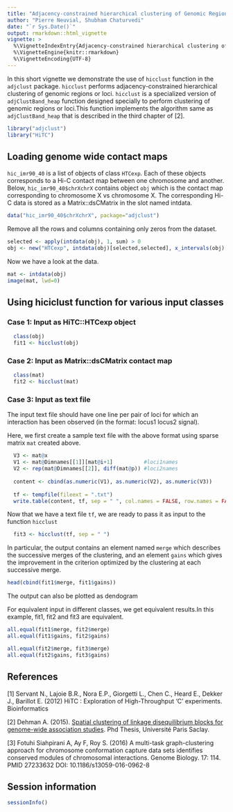 ```yaml
---
title: "Adjacency-constrained hierarchical clustering of Genomic Regions(loci)"
author: "Pierre Neuvial, Shubham Chaturvedi"
date: "`r Sys.Date()`"
output: rmarkdown::html_vignette
vignette: >
  %\VignetteIndexEntry{Adjacency-constrained hierarchical clustering of Genomic Regions(loci)}
  %\VignetteEngine{knitr::rmarkdown}
  %\VignetteEncoding{UTF-8}
---
```


In this short vignette we demonstrate the use of `hicclust` function in the `adjclust` package. `hicclust` performs adjacency-constrained hierarchical clustering of genomic regions or loci. `hicclust` is a specialized version of `adjClustBand_heap` function designed specially to perform clustering of genomic regions or loci.This function implements the algorithm same as `adjClustBand_heap` that is described in the third chapter of [2]. 


```r
library("adjclust")
library("HiTC")
```

## Loading genome wide contact maps 

`hic_imr90_40` is a list of objects of class `HTCexp`. Each of these objects corresponds to a Hi-C contact map between one chromosome and another. Below, `hic_imr90_40$chrXchrX` contains object `obj` which is the contact map corresponding to chromosome X vs chromosome X. The corresponding Hi-C data is stored as a Matrix::dsCMatrix in the slot named intdata.

```r
data("hic_imr90_40$chrXchrX", package="adjclust")
```

Remove all the rows and columns containing only zeros from the dataset.

```r
selected <- apply(intdata(obj), 1, sum) > 0
obj <- new("HTCexp", intdata(obj)[selected,selected], x_intervals(obj)[selected,], y_intervals(obj)[selected, ])
```

Now we have a look at the data.

```r
mat <- intdata(obj)
image(mat, lwd=0)
```

## Using hiciclust function for various input classes

###  Case 1: Input as HiTC::HTCexp object

```r
  class(obj)
  fit1 <- hicclust(obj)
```
    
### Case 2: Input as Matrix::dsCMatrix contact map

```r
  class(mat)
  fit2 <- hicclust(mat)
```

### Case 3: Input as text file

The input text file should have one line per pair of loci for which an interaction has been observed (in the format: locus1 <space> locus2 <space> signal).

Here, we first create a sample text file with the above format using sparse matrix `mat` created above. 

```r
  V3 <- mat@x
  V1 <- mat@Dimnames[[1]][mat@i+1]          #loci1names
  V2 <- rep(mat@Dimnames[[2]], diff(mat@p)) #loci2names
  
  content <- cbind(as.numeric(V1), as.numeric(V2), as.numeric(V3))
  
  tf <- tempfile(fileext = ".txt")
  write.table(content, tf, sep = " ", col.names = FALSE, row.names = FALSE)
```

Now that we have a text file `tf`, we are ready to pass it as input to the function `hicclust`

```r
  fit3 <- hicclust(tf, sep = " ")  
```

In particular, the output contains an element named `merge` which describes the successive merges of the clustering, and an element `gains` which gives the improvement in the criterion optimized by the clustering at each successive merge.

```r
head(cbind(fit1$merge, fit1$gains))
```

The output can also be plotted as dendogram

For equivalent input in different classes, we get equivalent results.In this example, fit1, fit2 and fit3 are equivalent.

```r
all.equal(fit1$merge, fit2$merge)
all.equal(fit1$gains, fit2$gains)

all.equal(fit2$merge, fit3$merge)
all.equal(fit2$gains, fit3$gains)
```

## References

[1] Servant N., Lajoie B.R., Nora E.P., Giorgetti L., Chen C., Heard E., Dekker J., Barillot E. (2012) HiTC : Exploration of High-Throughput 'C' experiments. Bioinformatics

[2] Dehman A. (2015). [Spatial clustering of linkage disequilibrium blocks for genome-wide association studies](https://tel.archives-ouvertes.fr/tel-01288568/). Phd Thesis, Université Paris Saclay.

[3] Fotuhi Siahpirani A, Ay F, Roy S. (2016) A multi-task graph-clustering approach for chromosome conformation capture data sets identifies conserved modules of chromosomal interactions. Genome Biology. 17: 114. PMID 27233632 DOI: 10.1186/s13059-016-0962-8 

## Session information

```r
sessionInfo()
```
